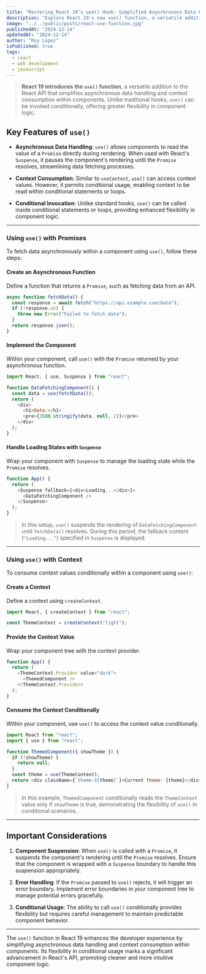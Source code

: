 ```yaml
---
title: "Mastering React 19’s use() Hook: Simplified Asynchronous Data Handling and Flexible Context Consumption"
description: "Explore React 19's new use() function, a versatile addition to the React API. Learn how it simplifies asynchronous data handling, enhances context consumption, and offers flexibility in component logic."
image: "../../public/posts/react-use-function.jpg"
publishedAt: "2024-12-14"
updatedAt: "2024-12-14"
author: "Roy Lopez"
isPublished: true
tags:
  - react
  - web development
  - javascript
---
```


> **React 19 introduces the `use()` function**, a versatile addition to the React API that simplifies asynchronous data handling and context consumption within components. Unlike traditional hooks, `use()` can be invoked conditionally, offering greater flexibility in component logic.

## Key Features of `use()`

- **Asynchronous Data Handling**: `use()` allows components to read the value of a `Promise` directly during rendering. When used with React's `Suspense`, it pauses the component's rendering until the `Promise` resolves, streamlining data fetching processes.

- **Context Consumption**: Similar to `useContext`, `use()` can access context values. However, it permits conditional usage, enabling context to be read within conditional statements or loops.

- **Conditional Invocation**: Unlike standard hooks, `use()` can be called inside conditional statements or loops, providing enhanced flexibility in component logic.

---

### Using `use()` with Promises

To fetch data asynchronously within a component using `use()`, follow these steps:

#### Create an Asynchronous Function

Define a function that returns a `Promise`, such as fetching data from an API.

```javascript
async function fetchData() {
  const response = await fetch("https://api.example.com/data");
  if (!response.ok) {
    throw new Error("Failed to fetch data");
  }
  return response.json();
}
```

#### Implement the Component

Within your component, call `use()` with the `Promise` returned by your asynchronous function.

```javascript
import React, { use, Suspense } from "react";

function DataFetchingComponent() {
  const data = use(fetchData());
  return (
    <div>
      <h1>Data:</h1>
      <pre>{JSON.stringify(data, null, 2)}</pre>
    </div>
  );
}
```

#### Handle Loading States with `Suspense`

Wrap your component with `Suspense` to manage the loading state while the `Promise` resolves.

```javascript
function App() {
  return (
    <Suspense fallback={<div>Loading...</div>}>
      <DataFetchingComponent />
    </Suspense>
  );
}
```

> In this setup, `use()` suspends the rendering of `DataFetchingComponent` until `fetchData()` resolves. During this period, the fallback content (`"Loading..."`) specified in `Suspense` is displayed.

---

### Using `use()` with Context

To consume context values conditionally within a component using `use()`:

#### Create a Context

Define a context using `createContext`.

```javascript
import React, { createContext } from "react";

const ThemeContext = createContext("light");
```

#### Provide the Context Value

Wrap your component tree with the context provider.

```javascript
function App() {
  return (
    <ThemeContext.Provider value="dark">
      <ThemedComponent />
    </ThemeContext.Provider>
  );
}
```

#### Consume the Context Conditionally

Within your component, use `use()` to access the context value conditionally.

```javascript
import React from "react";
import { use } from "react";

function ThemedComponent({ showTheme }) {
  if (!showTheme) {
    return null;
  }
  const theme = use(ThemeContext);
  return <div className={`theme-${theme}`}>Current theme: {theme}</div>;
}
```

> In this example, `ThemedComponent` conditionally reads the `ThemeContext` value only if `showTheme` is true, demonstrating the flexibility of `use()` in conditional scenarios.

---

## Important Considerations

1. **Component Suspension**: When `use()` is called with a `Promise`, it suspends the component's rendering until the `Promise` resolves. Ensure that the component is wrapped with a `Suspense` boundary to handle this suspension appropriately.

2. **Error Handling**: If the `Promise` passed to `use()` rejects, it will trigger an error boundary. Implement error boundaries in your component tree to manage potential errors gracefully.

3. **Conditional Usage**: The ability to call `use()` conditionally provides flexibility but requires careful management to maintain predictable component behavior.

---

The `use()` function in React 19 enhances the developer experience by simplifying asynchronous data handling and context consumption within components. Its flexibility in conditional usage marks a significant advancement in React's API, promoting cleaner and more intuitive component logic.
